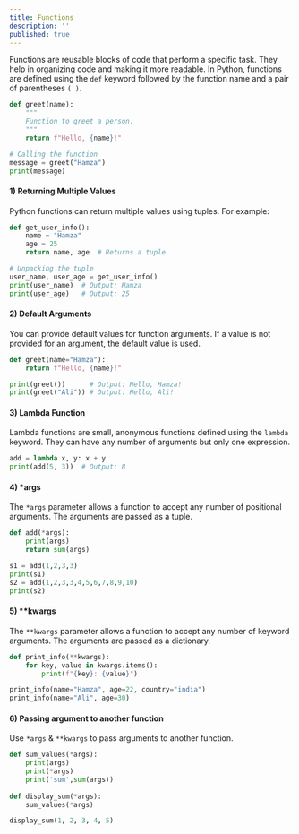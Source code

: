 ```yaml
---
title: Functions
description: ''
published: true
---
```


Functions are reusable blocks of code that perform a specific task. They help in organizing code and making it more readable. In Python, functions are defined using the `def` keyword followed by the function name and a pair of parentheses `( )`.

```python
def greet(name):
    """
    Function to greet a person.
    """
    return f"Hello, {name}!"

# Calling the function
message = greet("Hamza")
print(message)
```

#### 1) Returning Multiple Values

Python functions can return multiple values using tuples. For example:

```python
def get_user_info():
    name = "Hamza"
    age = 25
    return name, age  # Returns a tuple

# Unpacking the tuple
user_name, user_age = get_user_info()
print(user_name)  # Output: Hamza
print(user_age)   # Output: 25
```

#### 2) Default Arguments

You can provide default values for function arguments. If a value is not provided for an argument, the default value is used.

```python
def greet(name="Hamza"):
    return f"Hello, {name}!"

print(greet())      # Output: Hello, Hamza!
print(greet("Ali")) # Output: Hello, Ali!
```

#### 3) Lambda Function

Lambda functions are small, anonymous functions defined using the `lambda` keyword. They can have any number of arguments but only one expression.

```python
add = lambda x, y: x + y
print(add(5, 3))  # Output: 8
```

#### 4) *args 

The `*args` parameter allows a function to accept any number of positional arguments. The arguments are passed as a tuple.

```python
def add(*args):
    print(args)
    return sum(args)

s1 = add(1,2,3,3) 
print(s1)
s2 = add(1,2,3,3,4,5,6,7,8,9,10)
print(s2)
```

#### 5) **kwargs

The `**kwargs` parameter allows a function to accept any number of keyword arguments. The arguments are passed as a dictionary.

```python
def print_info(**kwargs):
    for key, value in kwargs.items():
        print(f"{key}: {value}")

print_info(name="Hamza", age=22, country="india")
print_info(name="Ali", age=30)
```

#### 6) Passing argument to another function

Use `*args` & `**kwargs` to pass arguments to another function.

```python
def sum_values(*args):
    print(args)
    print(*args)
    print('sum',sum(args))
    
def display_sum(*args):
    sum_values(*args)

display_sum(1, 2, 3, 4, 5)

```